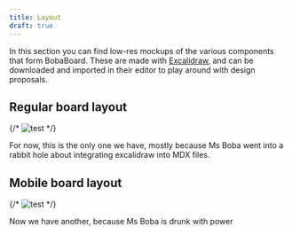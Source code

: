 ```yaml
---
title: Layout
draft: true
---
```


In this section you can find low-res mockups of the various components that form
BobaBoard. These are made with [Excalidraw](htttps://www.excalidraw.com), and
can be downloaded and imported in their editor to play around with design
proposals.

## Regular board layout

{/* ![test](./board_background.excalidraw) */}

For now, this is the only one we have, mostly because Ms Boba went into a rabbit
hole about integrating excalidraw into MDX files.

## Mobile board layout

{/* ![test](./mobile-board.excalidraw) */}

Now we have another, because Ms Boba is drunk with power
